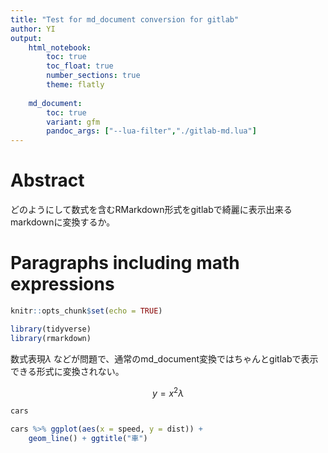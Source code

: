 ```yaml
---
title: "Test for md_document conversion for gitlab"
author: YI
output: 
    html_notebook:
        toc: true
        toc_float: true
        number_sections: true
        theme: flatly
        
    md_document:
        toc: true
        variant: gfm
        pandoc_args: ["--lua-filter","./gitlab-md.lua"]
---
```

    
# Abstract

どのようにして数式を含むRMarkdown形式をgitlabで綺麗に表示出来るmarkdownに変換するか。

# Paragraphs including math expressions

```r
knitr::opts_chunk$set(echo = TRUE)
```

```r
library(tidyverse)
library(rmarkdown)
```


数式表現$\lambda$
などが問題で、通常のmd_document変換ではちゃんとgitlabで表示できる形式に変換されない。

$$
y = x^2 \lambda
$$

```r
cars
```

```r
cars %>% ggplot(aes(x = speed, y = dist)) + 
    geom_line() + ggtitle("車")
```


